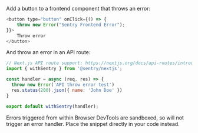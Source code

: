 Add a button to a frontend component that throws an error:

```javascript {filename:"pages/index.js"}
<button type="button" onClick={() => {
    throw new Error("Sentry Frontend Error");
}}>
    Throw error
</button>
```

And throw an error in an API route:

```javascript {filename:"pages/api/hello.js"}
// Next.js API route support: https://nextjs.org/docs/api-routes/introduction
import { withSentry } from '@sentry/nextjs';

const handler = async (req, res) => {
  throw new Error('API throw error test')
  res.status(200).json({ name: 'John Doe' })
}

export default withSentry(handler);
```
<Note>

Errors triggered from within Browser DevTools are sandboxed, so will not trigger an error handler. Place the snippet directly in your code instead.

</Note>
